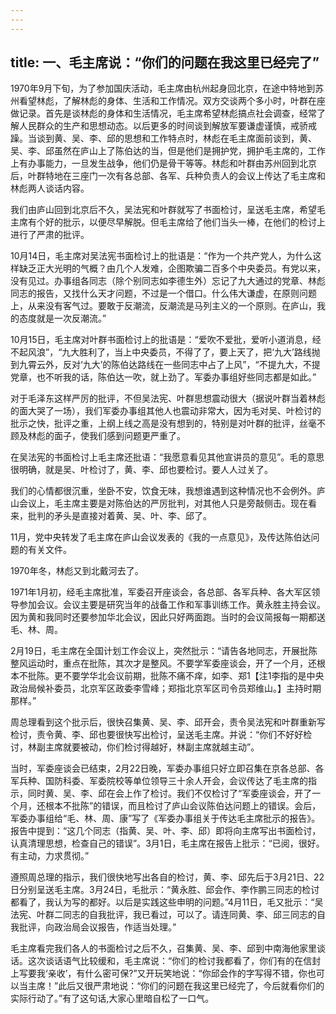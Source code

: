```yaml
---
---
---
```

title: 一、毛主席说：“你们的问题在我这里已经完了”
---




1970年9月下旬，为了参加国庆活动，毛主席由杭州起身回北京，在途中特地到苏州看望林彪，了解林彪的身体、生活和工作情况。双方交谈两个多小时，叶群在座做记录。首先是谈林彪的身体和生活情况，毛主席希望林彪搞点社会调查，经常了解人民群众的生产和思想动态。以后更多的时间谈到解放军要谦虚谨慎，戒骄戒躁。当谈到黄、吴、李、邱的思想和工作特点时，林彪在毛主席面前谈到，黄、吴、李、邱虽然在庐山上了陈伯达的当，但是他们是拥护党，拥护毛主席的，工作上有办事能力，一旦发生战争，他们仍是骨干等等。林彪和叶群由苏州回到北京后，叶群特地在三座门一次有各总部、各军、兵种负责人的会议上传达了毛主席和林彪两人谈话内容。

我们由庐山回到北京后不久，吴法宪和叶群就写了书面检讨，呈送毛主席，希望毛主席有个好的批示，以便尽早解脱。但毛主席给了他们当头一棒，在他们的检讨上进行了严肃的批评。

10月14日，毛主席对吴法宪书面检讨上的批语是：“作为一个共产党人，为什么这样缺乏正大光明的气概？由几个人发难，企图欺骗二百多个中央委员。有党以来，没有见过。办事组各同志（除个别同志如李德生外）忘记了九大通过的党章、林彪同志的报告，又找什么天才问题，不过是一个借口。什么伟大谦虚，在原则问题上，从来没有客气过。要敢于反潮流，反潮流是马列主义的一个原则。在庐山，我的态度就是一次反潮流。”

10月15日，毛主席对叶群书面检讨上的批语是：“爱吹不爱批，爱听小道消息，经不起风浪”，“九大胜利了，当上中央委员，不得了了，要上天了，把‘九大’路线抛到九霄云外，反对‘九大’的陈伯达路线在一些同志中占了上风”，“不提九大，不提党章，也不听我的话，陈伯达一吹，就上劲了。军委办事组好些同志都是如此。”

对于毛泽东这样严厉的批评，不但吴法宪、叶群思想震动很大（据说叶群当着林彪的面大哭了一场），我们军委办事组其他人也震动非常大，因为毛对吴、叶检讨的批示之快，批评之重，上纲上线之高是没有想到的，特别是对叶群的批评，丝毫不顾及林彪的面子，使我们感到问题更严重了。

在吴法宪的书面检讨上毛主席还批语：“我愿意看见其他宣讲员的意见”。毛的意思很明确，就是吴、叶检讨了，黄、李、邱也要检讨。要人人过关了。

我们的心情都很沉重，坐卧不安，饮食无味，我想谁遇到这种情况也不会例外。庐山会议上，毛主席主要是对陈伯达的严厉批判，对其他人只是旁敲侧击。现在看来，批判的矛头是直接对着黄、吴、叶、李、邱了。

11月，党中央转发了毛主席在庐山会议发表的《我的一点意见》，及传达陈伯达问题的有关文件。

1970年冬，林彪又到北戴河去了。

1971年1月初，经毛主席批准，军委召开座谈会，各总部、各军兵种、各大军区领导参加会议。会议主要是研究当年的战备工作和军事训练工作。黄永胜主持会议。因为黄和我同时还要参加华北会议，因此只好两面跑。当时的会议简报每一期都送毛、林、周。

2月19日，毛主席在全国计划工作会议上，突然批示：“请告各地同志，开展批陈整风运动时，重点在批陈，其次才是整风。不要学军委座谈会，开了一个月，还根本不批陈。更不要学华北会议前期，批陈不痛不痒，如李、郑1【注1李指的是中央政治局候补委员，北京军区政委李雪峰；郑指北京军区司令员郑维山。】主持时期那样。”

周总理看到这个批示后，很快召集黄、吴、李、邱开会，责令吴法宪和叶群重新写检讨，责令黄、李、邱也要很快写出检讨，呈送毛主席。并说：“你们不好好检讨，林副主席就要被动，你们检讨得越好，林副主席就越主动”。

当时，军委座谈会已结束，2月22日晚，军委办事组只好立即召集在京各总部、各军兵种、国防科委、军委院校等单位领导三十余人开会，会议传达了毛主席的指示，同时黄、吴、李、邱在会上作了检讨。我们不仅检讨了“军委座谈会，开了一个月，还根本不批陈”的错误，而且检讨了庐山会议陈伯达问题上的错误。会后，军委办事组给“毛、林、周、康”写了《军委办事组关于传达毛主席批示的报告》。报告中提到：“这几个同志（指黄、吴、叶、李、邱）即将向主席写出书面检讨，认真清理思想，检查自己的错误”。3月1日，毛主席在报告上批示：“已阅，很好。有主动，力求贯彻。”

遵照周总理的指示，我们很快地写出各自的检讨，黄、李、邱先后于3月21日、22日分别呈送毛主席。3月24日，毛批示：“黄永胜、邱会作、李作鹏三同志的检讨都看了，我认为写的都好。以后是实践这些申明的问题。”4月11日，毛又批示：“吴法宪、叶群二同志的自我批评，我已看过，可以了。请连同黄、李、邱三同志的自我批评，向政治局会议报告，作适当处理。”

毛主席看完我们各人的书面检讨之后不久，召集黄、吴、李、邱到中南海他家里谈话。这次谈话语气比较缓和，毛主席说：“你们的检讨我都看了，你们有的在信封上写要我‘亲收’，有什么密可保?”又开玩笑地说：“你邱会作的字写得不错，你也可以当主席！”此后又很严肃地说：“你们的问题在我这里已经完了，今后就看你们的实际行动了。”有了这句话,大家心里暗自松了一口气。